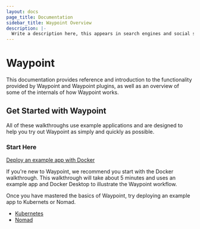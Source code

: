 ```yaml
---
layout: docs
page_title: Documentation
sidebar_title: Waypoint Overview
description: |-
  Write a description here, this appears in search engines and social shares
---
```


# Waypoint

This documentation provides reference and introduction to the functionality provided by Waypoint and Waypoint plugins, as well as an overview of some of the internals of how Waypoint works.

## Get Started with Waypoint

All of these walkthroughs use example applications and are designed to help you try out Waypoint as simply and quickly as possible.

### Start Here

[Deploy an example app with Docker](https://waypointproject.io/docs/getting-started/docker-example-app)

If you're new to Waypoint, we recommend you start with the Docker walkthrough. This walkthrough will take about 5 minutes and uses an example app and Docker Desktop to illustrate the Waypoint workflow.

Once you have mastered the basics of Waypoint, try deploying an example app to Kubernets or Nomad.

- [Kubernetes](https://waypointproject.io/docs/getting-started/k8s-example-app)
- [Nomad](https://waypointproject.io/docs/getting-started/nomad-example-app)
